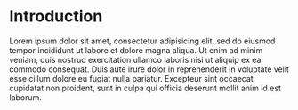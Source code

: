 # Introduction {#intro}

\providecommand{\scr}[1]{{\mathscr{#1}}}
\renewcommand{\cal}[1]{{\mathcal{#1}}}
\renewcommand{\frak}[1]{{\mathfrak{#1}}}
\renewcommand{\geq}{\geqslant}
\renewcommand{\leq}{\leqslant}

<!-- Semantic highlighting -->

\providecommand\define[1]{\textbf{#1}}

<!-- Mathematical notation -->

\providecommand\comp{}
\providecommand\id{1}
\providecommand\op{\mathrm{op}}
\providecommand\link{\overrightarrow{\mathscr L}}
\providecommand\colink{\overleftarrow{\mathscr L}}
\providecommand\forwards{\mathbb F}
\providecommand\continuation{\mathbb K}
\providecommand\pair[2]{\binom{#2}{#1}}

<!-- Shortcuts -->

\providecommand{\from}{\leftarrow}
\providecommand{\bb}{\mathbf}

<!-- Content -->

Lorem ipsum dolor sit amet, consectetur adipisicing elit, sed do eiusmod
tempor incididunt ut labore et dolore magna aliqua. Ut enim ad minim veniam,
quis nostrud exercitation ullamco laboris nisi ut aliquip ex ea commodo
consequat. Duis aute irure dolor in reprehenderit in voluptate velit esse
cillum dolore eu fugiat nulla pariatur. Excepteur sint occaecat cupidatat non
proident, sunt in culpa qui officia deserunt mollit anim id est laborum.